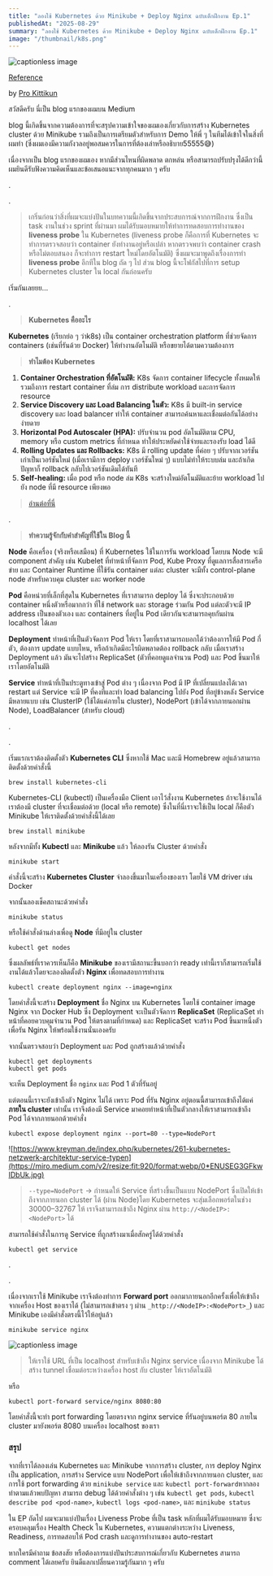 ```yaml
---
title: "ลองใช้ Kubernetes ด้วย Minikube + Deploy Nginx ฉบับเด็กฝึกงาน Ep.1"
publishedAt: "2025-08-29"
summary: "ลองใช้ Kubernetes ด้วย Minikube + Deploy Nginx ฉบับเด็กฝึกงาน Ep.1"
image: "/thumbnail/k8s.png"
---
```




![captionless image](/thumbnail/k8s.png)

[Reference](https://medium.com/@pro.kittikun.2546/%E0%B8%A5%E0%B8%AD%E0%B8%87%E0%B9%83%E0%B8%8A%E0%B9%89-kubernetes-%E0%B8%94%E0%B9%89%E0%B8%A7%E0%B8%A2-minikube-deploy-nginx-%E0%B8%89%E0%B8%9A%E0%B8%B1%E0%B8%9A%E0%B9%80%E0%B8%94%E0%B9%87%E0%B8%81%E0%B8%9D%E0%B8%B6%E0%B8%81%E0%B8%87%E0%B8%B2%E0%B8%99-ep-1-e1319c407b64)

by [Pro Kittikun](https://medium.com/@pro.kittikun.2546?source=post_page---byline--e1319c407b64---------------------------------------)




สวัสดีครับ นี่เป็น blog แรกของผมบน Medium

blog นี้เกิดขึ้นจากความต้องการที่จะสรุปความเข้าใจของผมเองเกี่ยวกับการสร้าง Kubernetes cluster ด้วย Minikube รวมถึงเป็นการเตรียมตัวสำหรับการ Demo ให้พี่ ๆ ในทีมได้เข้าใจในสิ่งที่ผมทำ (ซึ่งผมเองมีความกังวลอยู่พอสมควรในการที่ต้องเล่าหรืออธิบาย55555😅)

เนื่องจากเป็น blog แรกของผมเอง หากมีส่วนไหนที่ผิดพลาด ตกหล่น หรือสามารถปรับปรุงได้ดีกว่านี้ ผมยินดีรับฟังความคิดเห็นและข้อเสนอแนะจากทุกคนมาก ๆ ครับ

.

.

> เกริ่นก่อนว่าสิ่งที่ผมจะแบ่งปันในบทความนี้เกิดขึ้นจากประสบการณ์จากการฝึกงาน ซึ่งเป็น task งานในช่วง sprint ที่ผ่านมา ผมได้รับมอบหมายให้ทำการทดสอบการทำงานของ **liveness probe** ใน Kubernetes (liveness probe ก็คือการที่ Kubernetes จะทำการตรวจสอบว่า container ยังทำงานอยู่หรือเปล่า หากตรวจพบว่า container crash หรือไม่ตอบสนอง ก็จะทำการ restart ใหม่โดยอัตโนมัติ) ซึ่งผมจะมาพูดถึงเรื่องการทำ **liveness probe** อีกทีใน blog ถัด ๆ ไป ส่วน blog นี้จะโฟกัสไปที่การ setup Kubernetes cluster ใน local กันก่อนครับ

เริ่มกันเลยยย…

.

> **Kubernetes คืออะไร**

**Kubernetes** (เรียกย่อ ๆ ว่าk8s) เป็น container orchestration platform ที่ช่วยจัดการ containers (เช่นที่รันด้วย Docker) ให้ทำงานอัตโนมัติ หรือขยายได้ตามความต้องการ

> **ทำไมต้อง Kubernetes**

1.  **Container Orchestration ที่อัตโนมัติ:** K8s จัดการ container lifecycle ทั้งหมดให้ รวมถึงการ restart container ที่ล่ม การ distribute workload และการจัดการ resource
2.  **Service Discovery และ Load Balancing ในตัว:** K8s มี built-in service discovery และ load balancer ทำให้ container สามารถค้นหาและเชื่อมต่อกันได้อย่างง่ายดาย
3.  **Horizontal Pod Autoscaler (HPA):** ปรับจำนวน pod อัตโนมัติตาม CPU, memory หรือ custom metrics ที่กำหนด ทำให้ประหยัดค่าใช้จ่ายและรองรับ load ได้ดี
4.  **Rolling Updates และ Rollbacks:** K8s มี rolling update ที่ค่อย ๆ ปรับจากเวอร์ชันเก่าเป็นเวอร์ชันใหม่ (เมื่อเรามีการ deploy เวอร์ชันใหม่ ๆ) แบบไม่ทำให้ระบบล่ม และถ้าเกิดปัญหาก็ rollback กลับไปเวอร์ชันเดิมได้ทันที
5.  **Self-healing:** เมื่อ pod หรือ node ล่ม K8s จะสร้างใหม่อัตโนมัติและย้าย workload ไปยัง node ที่มี resource เพียงพอ

> [อ่านต่อที่นี่](https://kubernetes.io/docs/concepts/overview/#:~:text=from%20the%20community.-,Why%20you%20need%20Kubernetes%20and%20what%20it%20can%20do,-Containers%20are%20a)

.

> **ทำความรู้จักกับคำสำคัญที่ใช้ใน Blog นี้**

**Node** คือเครื่อง (จริงหรือเสมือน) ที่ Kubernetes ใช้ในการรัน workload โดยบน Node จะมี component สำคัญ เช่น Kubelet ที่ทำหน้าที่จัดการ Pod, Kube Proxy ที่ดูแลการสื่อสารเครือข่าย และ Container Runtime ที่ใช้รัน container แต่ละ cluster จะมีทั้ง control-plane node สำหรับควบคุม cluster และ worker node

**Pod** คือหน่วยที่เล็กที่สุดใน Kubernetes ที่เราสามารถ deploy ได้ ซึ่งจะประกอบด้วย container หนึ่งตัวหรือมากกว่า ที่ใช้ network และ storage ร่วมกัน Pod แต่ละตัวจะมี IP address เป็นของตัวเอง และ containers ที่อยู่ใน Pod เดียวกันจะสามารถคุยกันผ่าน localhost ได้เลย

**Deployment** ทำหน้าที่เป็นตัวจัดการ Pod ให้เรา โดยที่เราสามารถบอกได้ว่าต้องการให้มี Pod กี่ตัว, ต้องการ update แบบไหน, หรือถ้าเกิดมีอะไรผิดพลาดต้อง rollback กลับ เมื่อเราสร้าง Deployment แล้ว มันจะไปสร้าง ReplicaSet (ตัวที่คอยดูแลจำนวน Pod) และ Pod ขึ้นมาให้เราโดยอัตโนมัติ

**Service** ทำหน้าที่เป็นประตูทางเข้าสู่ Pod ต่าง ๆ เนื่องจาก Pod มี IP ที่เปลี่ยนแปลงได้เวลา restart แต่ Service จะมี IP ที่คงที่และทำ load balancing ไปยัง Pod ที่อยู่ข้างหลัง Service มีหลายแบบ เช่น ClusterIP (ใช้ได้แค่ภายใน cluster), NodePort (เข้าได้จากภายนอกผ่าน Node), LoadBalancer (สำหรับ cloud)

.

.

เริ่มแรกเราต้องติดตั้งตัว **Kubernetes CLI** ซึ่งหากใช้ Mac และมี Homebrew อยู่แล้วสามารถติดตั้งด้วยคำสั่งนี้

```
brew install kubernetes-cli
```

Kubernetes-CLI (kubectl) เป็นเครื่องมือ Client เอาไว้สั่งงาน Kubernetes ถ้าจะใช้งานได้ เราต้องมี cluster ที่จะเชื่อมต่อด้วย (local หรือ remote) ซึ่งในที่นี่เราจะใช้เป็น local ก็คือตัว Minikube ให้เราติดตั้งด้วยคำสั่งนี้ได้เลย

```
brew install minikube
```

หลังจากมีทั้ง **Kubectl** และ **Minikube** แล้ว ให้ลองรัน Cluster ด้วยคำสั่ง

```
minikube start
```

คำสั่งนี้จะสร้าง **Kubernetes Cluster** จำลองขึ้นมาในเครื่องของเรา โดยใช้ VM driver เช่น Docker

จากนั้นลองเช็คสถานะด้วยคำสั่ง

```
minikube status 
```

หรือใช้คำสั่งด้านล่างเพื่อดู **Node** ที่มีอยู่ใน cluster

```
kubectl get nodes
```

ซึ่งผลลัพธ์ที่เราควรเห็นก็คือ **Minikube** ของเรามีสถานะขึ้นบอกว่า ready เท่านี้เราก็สามารถเริ่มใช้งานได้แล้วโดยจะลองติดตั้งตัว **Nginx** เพื่อทดสอบการทำงาน

```
kubectl create deployment nginx --image=nginx
```

โดยคำสั่งนี้จะสร้าง **Deployment** ชื่อ Nginx บน Kubernetes โดยใช้ container image Nginx จาก Docker Hub ซึ่ง Deployment จะเป็นตัวจัดการ **ReplicaSet** (ReplicaSet ทำหน้าที่คอยควบคุมจำนวน Pod ให้ตรงตามที่กำหนด) และ ReplicaSet จะสร้าง Pod ขึ้นมาหนึ่งตัวเพื่อรัน Nginx ให้พร้อมใช้งานนั่นเองครับ

จากนั้นตรวจสอบว่า Deployment และ Pod ถูกสร้างแล้วด้วยคำสั่ง

```
kubectl get deployments
kubectl get pods
```

จะเห็น Deployment ชื่อ `nginx` และ Pod 1 ตัวที่รันอยู่

แต่ตอนนี้เราจะยังเข้าถึงตัว Nginx ไม่ได้ เพราะ Pod ที่รัน Nginx อยู่ตอนนี้สามารถเข้าถึงได้แค่ **ภายใน cluster** เท่านั้น เราจึงต้องมี Service มาคอยทำหน้าที่เป็นตัวกลางให้เราสามารถเข้าถึง Pod ได้จากภายนอกด้วยคำสั่ง


```
kubectl expose deployment nginx --port=80 --type=NodePort
```
![https://www.kreyman.de/index.php/kubernetes/261-kubernetes-netzwerk-architektur-service-typen](https://miro.medium.com/v2/resize:fit:920/format:webp/0*ENUSEG3GFkwIDbUk.jpg)

> `--type=NodePort` → กำหนดให้ Service ที่สร้างขึ้นเป็นแบบ NodePort ซึ่งเปิดให้เข้าถึงจากภายนอก cluster ได้ (ผ่าน Node)โดย Kubernetes จะสุ่มเลือกพอร์ตในช่วง 30000–32767 ให้ เราจึงสามารถเข้าถึง Nginx ผ่าน `http://<NodeIP>:<NodePort>` ได้

สามารถใช้คำสั่งในการดู Service ที่ถูกสร้างมาเมื่อสักครู่ได้ด้วยคำสั่ง

```
kubectl get service
```

.

.

เนื่องจากเราใช้ Minikube เราจึงต้องทำการ **Forward port** ออกมาภายนอกอีกครั้งเพื่อให้เข้าถึงจากเครื่อง Host ของเราได้ (ไม่สามารถเข้าตรง ๆ ผ่าน `_http://<NodeIP>:<NodePort>_`) และ Minikube เองมีคำสั่งตรงนี้ไว้ให้อยู่แล้ว

```
minikube service nginx
```
![captionless image](https://miro.medium.com/v2/resize:fit:1400/format:webp/1*IUiIdwaQKFodtCvEAl185w.png)

> ให้เราใช้ URL ที่เป็น localhost สำหรับเข้าถึง Nginx service เนื่องจาก Minikube ได้สร้าง tunnel เชื่อมต่อระหว่างเครื่อง host กับ cluster ให้เราอัตโนมัติ

หรือ

```
kubectl port-forward service/nginx 8080:80
```

โดยคำสั่งนี้จะทำ port forwarding โดยตรงจาก nginx service ที่รันอยู่บนพอร์ต 80 ภายใน cluster มายังพอร์ต 8080 บนเครื่อง localhost ของเรา

### **สรุป**

จากที่เราได้ลองเล่น Kubernetes และ Minikube จากการสร้าง cluster, การ deploy Nginx เป็น application, การสร้าง Service แบบ NodePort เพื่อให้เข้าถึงจากภายนอก cluster, และการใช้ port forwarding ด้วย `minikube service` และ `kubectl port-forward`หากลองทำตามแล้วพบปัญหา สามารถ debug ได้ด้วยคำสั่งต่าง ๆ เช่น `kubectl get pods`, `kubectl describe pod <pod-name>`, `kubectl logs <pod-name>`, และ `minikube status`

ใน EP ถัดไป ผมจะมาแบ่งปันเรื่อง Liveness Probe ที่เป็น task หลักที่ผมได้รับมอบหมาย ซึ่งจะครอบคลุมเรื่อง Health Check ใน Kubernetes, ความแตกต่างระหว่าง Liveness, Readiness, การทดสอบให้ Pod crash และดูการทำงานของ auto-restart

หากใครมีคำถาม ข้อสงสัย หรือต้องการแบ่งปันประสบการณ์เกี่ยวกับ Kubernetes สามารถ comment ได้เลยครับ ยินดีแลกเปลี่ยนความรู้กันมาก ๆ ครับ